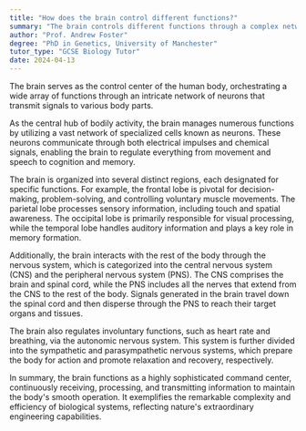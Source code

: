```yaml
---
title: "How does the brain control different functions?"
summary: "The brain controls different functions through a complex network of neurons transmitting signals to various body parts."
author: "Prof. Andrew Foster"
degree: "PhD in Genetics, University of Manchester"
tutor_type: "GCSE Biology Tutor"
date: 2024-04-13
---
```


The brain serves as the control center of the human body, orchestrating a wide array of functions through an intricate network of neurons that transmit signals to various body parts.

As the central hub of bodily activity, the brain manages numerous functions by utilizing a vast network of specialized cells known as neurons. These neurons communicate through both electrical impulses and chemical signals, enabling the brain to regulate everything from movement and speech to cognition and memory.

The brain is organized into several distinct regions, each designated for specific functions. For example, the frontal lobe is pivotal for decision-making, problem-solving, and controlling voluntary muscle movements. The parietal lobe processes sensory information, including touch and spatial awareness. The occipital lobe is primarily responsible for visual processing, while the temporal lobe handles auditory information and plays a key role in memory formation.

Additionally, the brain interacts with the rest of the body through the nervous system, which is categorized into the central nervous system (CNS) and the peripheral nervous system (PNS). The CNS comprises the brain and spinal cord, while the PNS includes all the nerves that extend from the CNS to the rest of the body. Signals generated in the brain travel down the spinal cord and then disperse through the PNS to reach their target organs and tissues.

The brain also regulates involuntary functions, such as heart rate and breathing, via the autonomic nervous system. This system is further divided into the sympathetic and parasympathetic nervous systems, which prepare the body for action and promote relaxation and recovery, respectively.

In summary, the brain functions as a highly sophisticated command center, continuously receiving, processing, and transmitting information to maintain the body's smooth operation. It exemplifies the remarkable complexity and efficiency of biological systems, reflecting nature's extraordinary engineering capabilities.
    